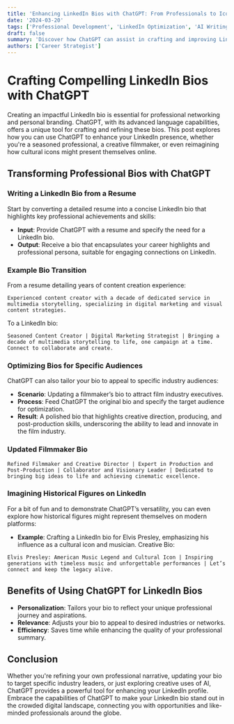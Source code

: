 ```yaml
---
title: 'Enhancing LinkedIn Bios with ChatGPT: From Professionals to Icons'
date: '2024-03-20'
tags: ['Professional Development', 'LinkedIn Optimization', 'AI Writing']
draft: false
summary: 'Discover how ChatGPT can assist in crafting and improving LinkedIn bios, making them more compelling for various audiences, from industry executives to cultural icons.'
authors: ['Career Strategist']
---
```


# Crafting Compelling LinkedIn Bios with ChatGPT

Creating an impactful LinkedIn bio is essential for professional networking and personal branding. ChatGPT, with its advanced language capabilities, offers a unique tool for crafting and refining these bios. This post explores how you can use ChatGPT to enhance your LinkedIn presence, whether you're a seasoned professional, a creative filmmaker, or even reimagining how cultural icons might present themselves online.

## Transforming Professional Bios with ChatGPT

### Writing a LinkedIn Bio from a Resume

Start by converting a detailed resume into a concise LinkedIn bio that highlights key professional achievements and skills:

- **Input**: Provide ChatGPT with a resume and specify the need for a LinkedIn bio.
- **Output**: Receive a bio that encapsulates your career highlights and professional persona, suitable for engaging connections on LinkedIn.

### Example Bio Transition

From a resume detailing years of content creation experience:

```plaintext
Experienced content creator with a decade of dedicated service in multimedia storytelling, specializing in digital marketing and visual content strategies.
```

To a LinkedIn bio:

```plaintext
Seasoned Content Creator | Digital Marketing Strategist | Bringing a decade of multimedia storytelling to life, one campaign at a time. Connect to collaborate and create.
```

### Optimizing Bios for Specific Audiences

ChatGPT can also tailor your bio to appeal to specific industry audiences:

- **Scenario**: Updating a filmmaker’s bio to attract film industry executives.
- **Process**: Feed ChatGPT the original bio and specify the target audience for optimization.
- **Result**: A polished bio that highlights creative direction, producing, and post-production skills, underscoring the ability to lead and innovate in the film industry.

### Updated Filmmaker Bio

```plaintext
Refined Filmmaker and Creative Director | Expert in Production and Post-Production | Collaborator and Visionary Leader | Dedicated to bringing big ideas to life and achieving cinematic excellence.
```

### Imagining Historical Figures on LinkedIn

For a bit of fun and to demonstrate ChatGPT’s versatility, you can even explore how historical figures might represent themselves on modern platforms:

- **Example**: Crafting a LinkedIn bio for Elvis Presley, emphasizing his influence as a cultural icon and musician.
  Creative Bio:

```plaintext
Elvis Presley: American Music Legend and Cultural Icon | Inspiring generations with timeless music and unforgettable performances | Let’s connect and keep the legacy alive.
```

## Benefits of Using ChatGPT for LinkedIn Bios

- **Personalization**: Tailors your bio to reflect your unique professional journey and aspirations.
- **Relevance**: Adjusts your bio to appeal to desired industries or networks.
- **Efficiency**: Saves time while enhancing the quality of your professional summary.

## Conclusion

Whether you're refining your own professional narrative, updating your bio to target specific industry leaders, or just exploring creative uses of AI, ChatGPT provides a powerful tool for enhancing your LinkedIn profile. Embrace the capabilities of ChatGPT to make your LinkedIn bio stand out in the crowded digital landscape, connecting you with opportunities and like-minded professionals around the globe.
